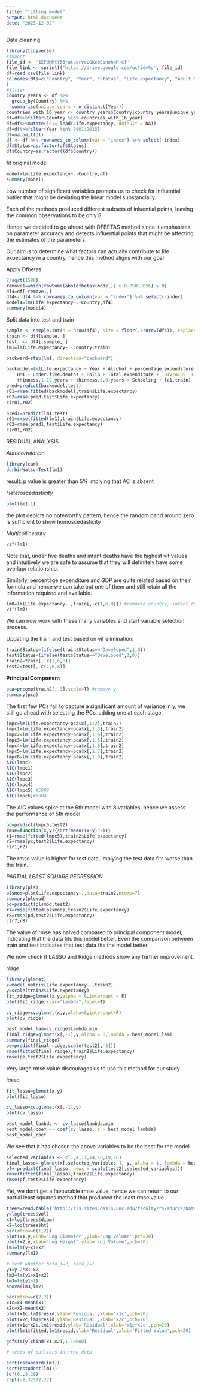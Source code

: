---
title: "fitting model"
output: html_document
date: "2023-12-02"
---
Data cleaning
```{r}
library(tidyverse)
#import
file_id <- '1EFdMMtY56ratuqrveLGKebSsnohxM-Cf'
file_link <- sprintf('https://drive.google.com/uc?id=%s', file_id)
df=read_csv(file_link)
colnames(df)=c("Country", "Year", "Status", "Life.expectancy", "Adult.Mortality", "infant.deaths", "Alcohol", "percentage.expenditure", "Hepatitis.B", "Measles", "BMI", "under.five.deaths", "Polio", "Total.expenditure", "Diphtheria", "HIV/AIDS", "GDP", "Population", "thinness.1.19.years", "thinness.5.9.years", "Income.composition.of.resources", "Schooling"
)
#filter
country_years <- df %>%
  group_by(Country) %>%
  summarise(unique_years = n_distinct(Year))
countries_with_16_year <- country_years$Country[country_years$unique_years == 16]
df=df%>%filter(Country %in% countries_with_16_year)
df=df%>%mutate(le1= lead(Life.expectancy, default = NA))
df=df%>%filter(Year %in% 2001:2015)
df=na.omit(df)
df <- df %>% rownames_to_column(var = "index") %>% select(-index)
df$Status=as.factor(df$Status)
df$Country=as.factor((df$Country))
```

fit original model
```{r}
model=lm(Life.expectancy~.-Country,df)
summary(model)
```
Low number of significant variables prompts us to check for influential outlier that might be deviating the linear model substancially.

Each of the methods produced different subsets of inluential points, leaving the common observations to be only 8. 

Hence we decided to go ahead with DFBETAS method since it emphasizes on parameter accuracy and detects influential points that might be affecting the estimates of the parameters.

Our aim is to determine what factors can actually contribute to life expectancy in a country, hence this method aligns with our goal.

Apply Dfbetas
```{r}
2/sqrt(1588)
remove1=which(rowSums(abs(dfbetas(model)) > 0.05018856) > 0)
df4=df[-remove1,]
df4<- df4 %>% rownames_to_column(var = "index") %>% select(-index)
model4=lm(Life.expectancy~.-Country,df4)
summary(model4)

```

Split data into test and train

```{r}
sample <- sample.int(n = nrow(df4), size = floor(.8*nrow(df4)), replace = F)
train <- df4[sample, ]
test  <- df4[-sample, ]
lm1=lm(Life.expectancy~.-Country,train)
```


```{r}
backward=step(lm1, direction="backward")

backmodel=lm(Life.expectancy ~ Year + Alcohol + percentage.expenditure + Measles + 
    BMI + under.five.deaths + Polio + Total.expenditure + `HIV/AIDS` + 
    thinness.1.19.years + thinness.5.9.years + Schooling + le1,train)
pred=predict(backmodel,test)
r01=rmse(fitted(backmodel),train$Life.expectancy)
r02=rmse(pred,test$Life.expectancy)
c(r01,r02)

pred1=predict(lm1,test)
r01=rmse(fitted(lm1),train$Life.expectancy)
r02=rmse(pred1,test$Life.expectancy)
c(r01,r02)
```

RESIDUAL ANALYSIS

*Autocorrelation*
```{r}
library(car)
durbinWatsonTest(lm1)
```

result: p value is greater than 5% implying that AC is absent

*Heteroscedasticity*

```{r}
plot(lm1,1)
```

the plot depicts no noteworthy pattern, hence the random band around zero is sufficient to show homoscedasticity

*Multicollinearity*

```{r}
vif(lm1)
```
Note that, under five deaths and infant deaths have the highest vif values and intuitively we are safe to assume that they will definitely have some overlap/ relationship. 

Similarly, percentage expenditure and GDP are quite related based on their formula and hence we can take out one of them and still retain all the information required and available.

```{r}
lm0=lm(Life.expectancy~.,train[,-c(1,6,8)]) #removed country, infant deaths and % expenditure
vif(lm0)
```
We can now work with these many variables and start variable selection process.

Updating the train and test based on vif elimination:

```{r}
train$Status=(ifelse(train$Status=="Developed",1,0))
test$Status=(ifelse(test$Status=="Developed",1,0))
train2=train[,-c(1,6,8)]
test2=test[,-c(1,6,8)]
```

**Principal Component**
```{r}
pca=prcomp(train2[,-3],scale=T) #remove y
summary(pca)
```
The first few PCs fail to capture a significant amount of variance in y, we still go ahead with selecting the PCs, adding one at each stage.

```{r}
lmpc=lm(Life.expectancy~pca$x[,1:2],train2)
lmpc1=lm(Life.expectancy~pca$x[,1:3],train2)
lmpc2=lm(Life.expectancy~pca$x[,1:4],train2)
lmpc3=lm(Life.expectancy~pca$x[,1:5],train2)
lmpc4=lm(Life.expectancy~pca$x[,1:6],train2)
lmpc5=lm(Life.expectancy~pca$x[,1:7],train2)
lmpc6=lm(Life.expectancy~pca$x[,1:8],train2)
AIC(lmpc)
AIC(lmpc1)
AIC(lmpc2)
AIC(lmpc3)
AIC(lmpc4)
AIC(lmpc5) #5002
AIC(lmpc6)#5004

```
The AIC values spike at the 6th model with 8 variables, hence we assess the performance of 5th model

```{r}
pc=predict(lmpc5,test2)
rmse=function(x,y){sqrt(mean((x-y)^2))}
r1=rmse(fitted(lmpc5),train2$Life.expectancy)
r2=rmse(pc,test2$Life.expectancy)
c(r1,r2)
```
The rmse value is higher for test data, implying the test data fits worse than the train. 

*PARTIAL LEAST SQUARE REGRESSION*

```{r}
library(pls)
plsmod=plsr(Life.expectancy~.,data=train2,ncomp=7)
summary(plsmod)
pd=predict(plsmod,test2)
r7=rmse(fitted(plsmod),train2$Life.expectancy)
r8=rmse(pd,test2$Life.expectancy)
c(r7,r8)
```
The value of rmse has halved compared to principal component model, indicating that the data fits this model better. Even the comparison between train and test indicates that test data fits the model better.

We now check if LASSO and Ridge methods show any further improvement.

*ridge*
```{r}
library(glmnet)
x=model.matrix(Life.expectancy~.,train2)
y=scale(train2$Life.expectancy)
fit_ridge=glmnet(x,y,alpha = 0,intercept = F)
plot(fit_ridge,xvar="lambda",label=T)
```

```{r}
cv_ridge=cv.glmnet(x,y,alpha=0,intercept=F)
plot(cv_ridge)
```

```{r}
best_model_lam=cv_ridge$lambda.min
final_ridge=glmnet(x[,-1],y,alpha = 0,lambda = best_model_lam)
summary(final_ridge)
pe=predict(final_ridge,scale(test2[,-3]))
rmse(fitted(final_ridge),train2$Life.expectancy)
rmse(pe,test2$Life.expectancy)
```
Very large rmse value discourages us to use this method for our study.

*lasso*

```{r}
fit_lasso=glmnet(x,y)
plot(fit_lasso)
```
```{r}
cv_lasso=cv.glmnet(x[,-1],y)
plot(cv_lasso)
```

```{r}
best_model_lambda <- cv_lasso$lambda.min
best_model_coef <- coef(cv_lasso, s = best_model_lambda)
best_model_coef
```
We see that it has chosen the above variables to be the best for the model.
```{r}
selected_variables <- c(1,4,11,14,18,19,20)
final_lasso= glmnet(x[,selected_variables ], y, alpha = 1, lambda = best_model_lambda)
pf= predict(final_lasso, newx = scale(test2[,selected_variables]))
rmse(fitted(final_lasso),train2$Life.expectancy)
rmse(pf,test2$Life.expectancy)

```

Yet, we don't get a favourable rmse value, hence we can return to our partial least squares method that produced the least rmse value.


```{r}
trees=read.table('http://rls.sites.oasis.unc.edu/faculty/rs/source/Data/tree.dat',header=T)
y=log(trees$vol)
x1=log(trees$diam)
x2=log(trees$ht)
par(mfrow=c(1,2))
plot(x1,y,xlab='Log Diameter',ylab='Log Volume',pch=20)
plot(x2,y,xlab='Log Height',ylab='Log Volume',pch=20)
lm1=lm(y~x1+x2)
summary(lm1)

# test whether beta_1=2, beta_2=1
y1=y-2*x1-x2
lm2=lm(y1~x1+x2)
lm3=lm(y1~1)
anova(lm3,lm2)

par(mfrow=c(2,2))
x1c=x1-mean(x1)
x2c=x2-mean(x2)
plot(x1c,lm1$resid,ylab='Residual',xlab='x1c',pch=20)
plot(x2c,lm1$resid,ylab='Residual',xlab='x2c',pch=20)
plot(x1c*x2c,lm1$resid,ylab='Residual',xlab='x1c*x2c',pch=20)
plot(lm1$fitted,lm1$resid,ylab='Residual',xlab='Fitted Value',pch=20)

gofsim(y,cbind(x1,x2),1,10000)

# tests of outliers in tree data

sort(rstandard(lm1))
sort(rstudent(lm1))
?qf(0.,3,28)
2*pt(-2.32572,27)
```

